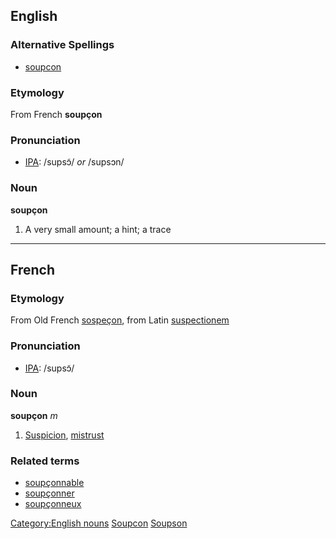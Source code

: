 ==English==
===Alternative Spellings===
* [[soupcon]]

===Etymology===
From French '''soupçon'''

===Pronunciation===
* [[Wiktionary:Pronunciation_key|IPA]]: /supsɔ̃/ ''or'' /supsɔn/

===Noun===
'''soupçon'''

#A very small amount; a hint; a trace

----

==French==
===Etymology===
From Old French [[sospeçon]], from Latin [[suspectionem]]

===Pronunciation===
* [[Wiktionary:Pronunciation_key|IPA]]: /supsɔ̃/

===Noun===
'''soupçon''' ''m''

# [[Suspicion]], [[mistrust]]

===Related terms===
*[[soupçonnable]]
*[[soupçonner]]
*[[soupçonneux]]

[[Category:English nouns]]
[[Category:English words spelled with diacritics or ligatures|Soupcon]]
[[Category:French nouns|Soupson]]